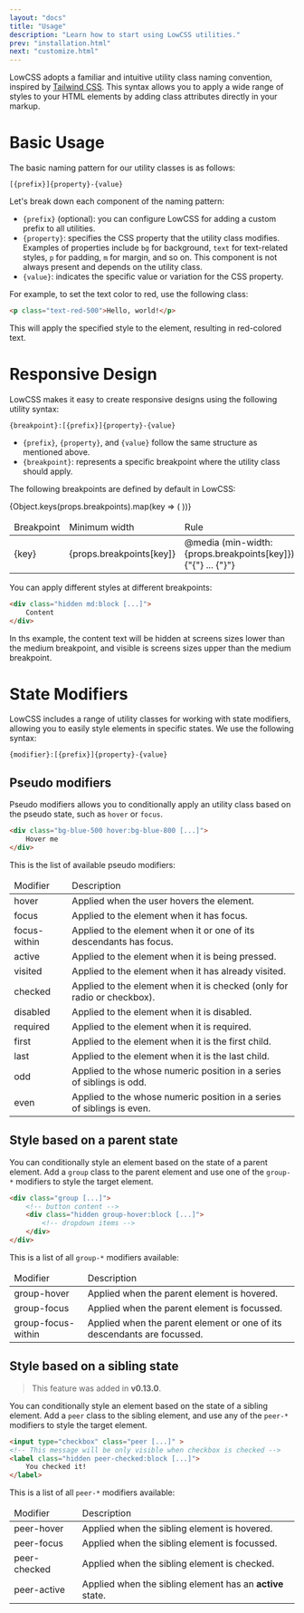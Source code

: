 ```yaml
---
layout: "docs"
title: "Usage"
description: "Learn how to start using LowCSS utilities."
prev: "installation.html"
next: "customize.html"
---
```


LowCSS adopts a familiar and intuitive utility class naming convention, inspired by [Tailwind CSS](https://www.tailwindcss.com). This syntax allows you to apply a wide range of styles to your HTML elements by adding class attributes directly in your markup.

<Separator />

# Basic Usage

The basic naming pattern for our utility classes is as follows:

```
[{prefix}]{property}-{value}
```

Let's break down each component of the naming pattern:

- `{prefix}` (optional): you can configure LowCSS for adding a custom prefix to all utilities.
- `{property}`: specifies the CSS property that the utility class modifies. Examples of properties include `bg` for background, `text` for text-related styles, `p` for padding, `m` for margin, and so on. This component is not always present and depends on the utility class.
- `{value}`: indicates the specific value or variation for the CSS property. 

For example, to set the text color to red, use the following class:

```html
<p class="text-red-500">Hello, world!</p>
```

This will apply the specified style to the element, resulting in red-colored text.

<Separator />

# Responsive Design

LowCSS makes it easy to create responsive designs using the following utility syntax: 

```
{breakpoint}:[{prefix}]{property}-{value}
```

- `{prefix}`, `{property}`, and `{value}` follow the same structure as mentioned above.
- `{breakpoint}`: represents a specific breakpoint where the utility class should apply. 

The following breakpoints are defined by default in LowCSS:

<table className="w-full leading-normal text-sm">
    <thead>
        <tr className="">
            <td className="p-4 font-medium text-gray-500">Breakpoint</td>
            <td className="p-4 font-medium text-gray-500">Minimum width</td>
            <td className="p-4 font-medium text-gray-500">Rule</td>
        </tr>
    </thead>
    <tbody>
        {Object.keys(props.breakpoints).map(key => (
        <tr key={key} className="border-t border-gray-300 hover:bg-gray-100">
            <td className="p-4 font-mono font-bold text-gray-900">{key}</td>
            <td className="p-4 font-mono text-gray-700">{props.breakpoints[key]}</td>
            <td className="p-4 font-mono font-bold text-gray-900">
                @media (min-width: {props.breakpoints[key]}) {"{"} ... {"}"}
            </td>
        </tr>
        ))}
    </tbody>
</table>

You can apply different styles at different breakpoints:

```html
<div class="hidden md:block [...]">
    Content
</div>
```

In ths example, the content text will be hidden at screens sizes lower than the medium breakpoint, and visible is screens sizes upper than the medium breakpoint.

<Separator />

# State Modifiers

LowCSS includes a range of utility classes for working with state modifiers, allowing you to easily style elements in specific states. We use the following syntax:

```
{modifier}:[{prefix}]{property}-{value}
```

## Pseudo modifiers

Pseudo modifiers allows you to conditionally apply an utility class based on the pseudo state, such as `hover` or `focus`.

```html
<div class="bg-blue-500 hover:bg-blue-800 [...]">
    Hover me
</div>
```

This is the list of available pseudo modifiers:

<table className="w-full leading-normal text-sm">
    <thead>
        <tr className="">
            <td className="p-4 font-medium text-gray-500">Modifier</td>
            <td className="p-4 font-medium text-gray-500">Description</td>
        </tr>
    </thead>
    <tbody>
        <tr className="border-t border-gray-300 hover:bg-gray-100">
            <td className="p-4 font-bold font-mono text-gray-900">hover</td>
            <td className="p-4 text-gray-700">Applied when the user hovers the element.</td>
        </tr>
        <tr className="border-t border-gray-300 hover:bg-gray-100">
            <td className="p-4 font-bold font-mono text-gray-900">focus</td>
            <td className="p-4 text-gray-700">Applied to the element when it has focus.</td>
        </tr>
        <tr className="border-t border-gray-300 hover:bg-gray-100">
            <td className="p-4 font-bold font-mono text-gray-900">focus-within</td>
            <td className="p-4 text-gray-700">Applied to the element when it or one of its descendants has focus.</td>
        </tr>
        <tr className="border-t border-gray-300 hover:bg-gray-100">
            <td className="p-4 font-bold font-mono text-gray-900">active</td>
            <td className="p-4 text-gray-700">Applied to the element when it is being pressed.</td>
        </tr>
        <tr className="border-t border-gray-300 hover:bg-gray-100">
            <td className="p-4 font-bold font-mono text-gray-900">visited</td>
            <td className="p-4 text-gray-700">Applied to the element when it has already visited.</td>
        </tr>
        <tr className="border-t border-gray-300 hover:bg-gray-100">
            <td className="p-4 font-bold font-mono text-gray-900">checked</td>
            <td className="p-4 text-gray-700">Applied to the element when it is checked (only for radio or checkbox).</td>
        </tr>
        <tr className="border-t border-gray-300 hover:bg-gray-100">
            <td className="p-4 font-bold font-mono text-gray-900">disabled</td>
            <td className="p-4 text-gray-700">Applied to the element when it is disabled.</td>
        </tr>
        <tr className="border-t border-gray-300 hover:bg-gray-100">
            <td className="p-4 font-bold font-mono text-gray-900">required</td>
            <td className="p-4 text-gray-700">Applied to the element when it is required.</td>
        </tr>
        <tr className="border-t border-gray-300 hover:bg-gray-100">
            <td className="p-4 font-bold font-mono text-gray-900">first</td>
            <td className="p-4 text-gray-700">Applied to the element when it is the first child.</td>
        </tr>
        <tr className="border-t border-gray-300 hover:bg-gray-100">
            <td className="p-4 font-bold font-mono text-gray-900">last</td>
            <td className="p-4 text-gray-700">Applied to the element when it is the last child.</td>
        </tr>
        <tr className="border-t border-gray-300 hover:bg-gray-100">
            <td className="p-4 font-bold font-mono text-gray-900">odd</td>
            <td className="p-4 text-gray-700">Applied to the whose numeric position in a series of siblings is odd.</td>
        </tr>
        <tr className="border-t border-gray-300 hover:bg-gray-100">
            <td className="p-4 font-bold font-mono text-gray-900">even</td>
            <td className="p-4 text-gray-700">Applied to the whose numeric position in a series of siblings is even.</td>
        </tr>
    </tbody>
</table>

## Style based on a parent state

You can conditionally style an element based on the state of a parent element. Add a `group` class to the parent element and use one of the `group-*` modifiers to style the target element.

```html
<div class="group [...]">
    <!-- button content -->
    <div class="hidden group-hover:block [...]">
        <!-- dropdown items -->
    </div>
</div>
```

This is a list of all `group-*` modifiers available:

<table className="w-full leading-normal text-sm">
    <thead>
        <tr className="">
            <td className="p-4 font-medium text-gray-500">Modifier</td>
            <td className="p-4 font-medium text-gray-500">Description</td>
        </tr>
    </thead>
    <tbody>
        <tr className="border-t border-gray-300 hover:bg-gray-100">
            <td className="p-4 font-bold font-mono text-gray-900">group-hover</td>
            <td className="p-4 text-gray-700">Applied when the parent element is hovered.</td>
        </tr>
        <tr className="border-t border-gray-300 hover:bg-gray-100">
            <td className="p-4 font-bold font-mono text-gray-900">group-focus</td>
            <td className="p-4 text-gray-700">Applied when the parent element is focussed.</td>
        </tr>
        <tr className="border-t border-gray-300 hover:bg-gray-100">
            <td className="p-4 font-bold font-mono text-gray-900">group-focus-within</td>
            <td className="p-4 text-gray-700">Applied when the parent element or one of its descendants are focussed.</td>
        </tr>
    </tbody>
</table>

## Style based on a sibling state

> This feature was added in **v0.13.0**.

You can conditionally style an element based on the state of a sibling element. Add a `peer` class to the sibling element, and use any of the `peer-*` modifiers to style the target element.

```html
<input type="checkbox" class="peer [...]" >
<!-- This message will be only visible when checkbox is checked -->
<label class="hidden peer-checked:block [...]">
    You checked it!
</label>
```

This is a list of all `peer-*` modifiers available:

<table className="w-full leading-normal text-sm">
    <thead>
        <tr className="">
            <td className="p-4 font-medium text-gray-500">Modifier</td>
            <td className="p-4 font-medium text-gray-500">Description</td>
        </tr>
    </thead>
    <tbody>
        <tr className="border-t border-gray-300 hover:bg-gray-100">
            <td className="p-4 font-bold font-mono text-gray-900">peer-hover</td>
            <td className="p-4 text-gray-700">Applied when the sibling element is hovered.</td>
        </tr>
        <tr className="border-t border-gray-300 hover:bg-gray-100">
            <td className="p-4 font-bold font-mono text-gray-900">peer-focus</td>
            <td className="p-4 text-gray-700">Applied when the sibling element is focussed.</td>
        </tr>
        <tr className="border-t border-gray-300 hover:bg-gray-100">
            <td className="p-4 font-bold font-mono text-gray-900">peer-checked</td>
            <td className="p-4 text-gray-700">Applied when the sibling element is checked.</td>
        </tr>
        <tr className="border-t border-gray-300 hover:bg-gray-100">
            <td className="p-4 font-bold font-mono text-gray-900">peer-active</td>
            <td className="p-4 text-gray-700">Applied when the sibling element has an <b>active</b> state.</td>
        </tr>
    </tbody>
</table>
